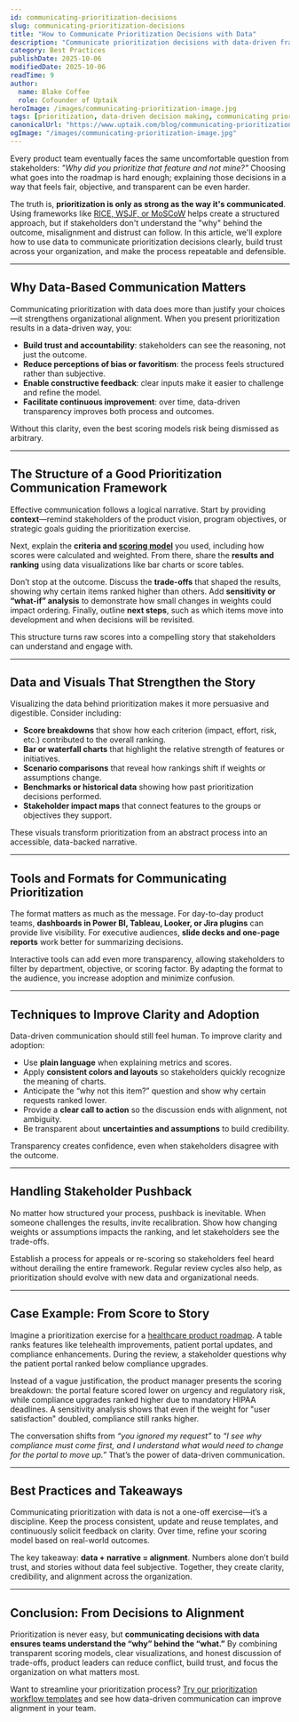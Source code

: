 ```yaml
---
id: communicating-prioritization-decisions
slug: communicating-prioritization-decisions
title: "How to Communicate Prioritization Decisions with Data"
description: "Communicate prioritization decisions with data-driven frameworks and visualizations. Build trust, reduce bias, and align stakeholders effectively."
category: Best Practices
publishDate: 2025-10-06
modifiedDate: 2025-10-06
readTime: 9
author:
  name: Blake Coffee
  role: Cofounder of Uptaik
heroImage: /images/communicating-prioritization-image.jpg
tags: [prioritization, data-driven decision making, communicating prioritization, product management, feature prioritization, stakeholder alignment, scoring models, prioritization frameworks]
canonicalUrl: "https://www.uptaik.com/blog/communicating-prioritization-decisions"
ogImage: "/images/communicating-prioritization-image.jpg"
---
```


Every product team eventually faces the same uncomfortable question from stakeholders: *"Why did you prioritize that feature and not mine?"* Choosing what goes into the roadmap is hard enough; explaining those decisions in a way that feels fair, objective, and transparent can be even harder.  

The truth is, **prioritization is only as strong as the way it's communicated**. Using frameworks like [RICE, WSJF, or MoSCoW](/blog/prioritization-frameworks) helps create a structured approach, but if stakeholders don't understand the "why" behind the outcome, misalignment and distrust can follow. In this article, we'll explore how to use data to communicate prioritization decisions clearly, build trust across your organization, and make the process repeatable and defensible.  

---

## Why Data-Based Communication Matters

Communicating prioritization with data does more than justify your choices—it strengthens organizational alignment. When you present prioritization results in a data-driven way, you:  

- **Build trust and accountability**: stakeholders can see the reasoning, not just the outcome.  
- **Reduce perceptions of bias or favoritism**: the process feels structured rather than subjective.  
- **Enable constructive feedback**: clear inputs make it easier to challenge and refine the model.  
- **Facilitate continuous improvement**: over time, data-driven transparency improves both process and outcomes.  

Without this clarity, even the best scoring models risk being dismissed as arbitrary.  

---

## The Structure of a Good Prioritization Communication Framework

Effective communication follows a logical narrative. Start by providing **context**—remind stakeholders of the product vision, program objectives, or strategic goals guiding the prioritization exercise.  

Next, explain the **criteria and [scoring model](/blog/prioritization-frameworks)** you used, including how scores were calculated and weighted. From there, share the **results and ranking** using data visualizations like bar charts or score tables.  

Don’t stop at the outcome. Discuss the **trade-offs** that shaped the results, showing why certain items ranked higher than others. Add **sensitivity or “what-if” analysis** to demonstrate how small changes in weights could impact ordering. Finally, outline **next steps**, such as which items move into development and when decisions will be revisited.  

This structure turns raw scores into a compelling story that stakeholders can understand and engage with.  

---

## Data and Visuals That Strengthen the Story

Visualizing the data behind prioritization makes it more persuasive and digestible. Consider including:  

- **Score breakdowns** that show how each criterion (impact, effort, risk, etc.) contributed to the overall ranking.  
- **Bar or waterfall charts** that highlight the relative strength of features or initiatives.  
- **Scenario comparisons** that reveal how rankings shift if weights or assumptions change.  
- **Benchmarks or historical data** showing how past prioritization decisions performed.  
- **Stakeholder impact maps** that connect features to the groups or objectives they support.  

These visuals transform prioritization from an abstract process into an accessible, data-backed narrative.  

---

## Tools and Formats for Communicating Prioritization

The format matters as much as the message. For day-to-day product teams, **dashboards in Power BI, Tableau, Looker, or Jira plugins** can provide live visibility. For executive audiences, **slide decks and one-page reports** work better for summarizing decisions.  

Interactive tools can add even more transparency, allowing stakeholders to filter by department, objective, or scoring factor. By adapting the format to the audience, you increase adoption and minimize confusion.  

---

## Techniques to Improve Clarity and Adoption

Data-driven communication should still feel human. To improve clarity and adoption:  

- Use **plain language** when explaining metrics and scores.  
- Apply **consistent colors and layouts** so stakeholders quickly recognize the meaning of charts.  
- Anticipate the “why not this item?” question and show why certain requests ranked lower.  
- Provide a **clear call to action** so the discussion ends with alignment, not ambiguity.  
- Be transparent about **uncertainties and assumptions** to build credibility.  

Transparency creates confidence, even when stakeholders disagree with the outcome.  

---

## Handling Stakeholder Pushback

No matter how structured your process, pushback is inevitable. When someone challenges the results, invite recalibration. Show how changing weights or assumptions impacts the ranking, and let stakeholders see the trade-offs.  

Establish a process for appeals or re-scoring so stakeholders feel heard without derailing the entire framework. Regular review cycles also help, as prioritization should evolve with new data and organizational needs.  

---

## Case Example: From Score to Story

Imagine a prioritization exercise for a [healthcare product roadmap](/blog/healthcare-intake-workflows). A table ranks features like telehealth improvements, patient portal updates, and compliance enhancements. During the review, a stakeholder questions why the patient portal ranked below compliance upgrades.  

Instead of a vague justification, the product manager presents the scoring breakdown: the portal feature scored lower on urgency and regulatory risk, while compliance upgrades ranked higher due to mandatory HIPAA deadlines. A sensitivity analysis shows that even if the weight for "user satisfaction" doubled, compliance still ranks higher.  

The conversation shifts from *“you ignored my request”* to *“I see why compliance must come first, and I understand what would need to change for the portal to move up.”* That’s the power of data-driven communication.  

---

## Best Practices and Takeaways

Communicating prioritization with data is not a one-off exercise—it’s a discipline. Keep the process consistent, update and reuse templates, and continuously solicit feedback on clarity. Over time, refine your scoring model based on real-world outcomes.  

The key takeaway: **data + narrative = alignment**. Numbers alone don’t build trust, and stories without data feel subjective. Together, they create clarity, credibility, and alignment across the organization.  

---

## Conclusion: From Decisions to Alignment

Prioritization is never easy, but **communicating decisions with data ensures teams understand the “why” behind the “what.”** By combining transparent scoring models, clear visualizations, and honest discussion of trade-offs, product leaders can reduce conflict, build trust, and focus the organization on what matters most.  

Want to streamline your prioritization process? [Try our prioritization workflow templates](https://yourdomain.com/contact) and see how data-driven communication can improve alignment in your team.  
